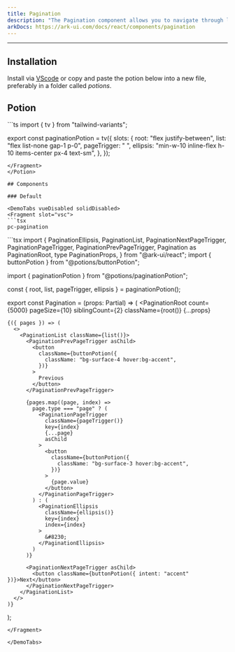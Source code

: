 ```yaml
---
title: Pagination
description: "The Pagination component allows you to navigate through large sets of data by dividing it into smaller chunks, making it easier for users to browse through your application."
arkDocs: https://ark-ui.com/docs/react/components/pagination
---
```


---


<div class="p-4 w-full flex justify-center items-center bg-surface-2 rounded-md">
    <div className="flex items-center overflow-x-auto">
      <Pagination client:load/>
    </div>
</div>

## Installation

Install via [VScode](/docs/getting-started/vsc) or copy and paste the potion below into a new file, preferably in a folder called *potions*.

## Potion 

<Potion>
<Fragment slot="contentSlot">
```ts
import { tv } from "tailwind-variants";

export const paginationPotion = tv({
  slots: {
    root: "flex justify-between",
    list: "flex list-none gap-1 p-0",
    pageTrigger: " ",
    ellipsis: "min-w-10 inline-flex h-10 items-center px-4 text-sm",
  },
});

```
</Fragment>
</Potion>

## Components 

### Default

<DemoTabs vueDisabled solidDisabled>
<Fragment slot="vsc">
```tsx
pc-pagination 
```
</Fragment>
<Fragment slot="react">
```tsx
import {
  PaginationEllipsis,
  PaginationList,
  PaginationNextPageTrigger,
  PaginationPageTrigger,
  PaginationPrevPageTrigger,
  Pagination as PaginationRoot,
  type PaginationProps,
} from "@ark-ui/react";
import { buttonPotion } from "@potions/buttonPotion";

import { paginationPotion } from "@potions/paginationPotion";

const { root, list, pageTrigger, ellipsis } = paginationPotion();

export const Pagination = (props: Partial<PaginationProps>) => (
  <PaginationRoot
    count={5000}
    pageSize={10}
    siblingCount={2}
    className={root()}
    {...props}
  >
    {({ pages }) => (
      <>
        <PaginationList className={list()}>
          <PaginationPrevPageTrigger asChild>
            <button
              className={buttonPotion({
                className: "bg-surface-4 hover:bg-accent",
              })}
            >
              Previous
            </button>
          </PaginationPrevPageTrigger>

          {pages.map((page, index) =>
            page.type === "page" ? (
              <PaginationPageTrigger
                className={pageTrigger()}
                key={index}
                {...page}
                asChild
              >
                <button
                  className={buttonPotion({
                    className: "bg-surface-3 hover:bg-accent",
                  })}
                >
                  {page.value}
                </button>
              </PaginationPageTrigger>
            ) : (
              <PaginationEllipsis
                className={ellipsis()}
                key={index}
                index={index}
              >
                &#8230;
              </PaginationEllipsis>
            )
          )}

          <PaginationNextPageTrigger asChild>
            <button className={buttonPotion({ intent: "accent" })}>Next</button>
          </PaginationNextPageTrigger>
        </PaginationList>
      </>
    )}
  </PaginationRoot>
);


```
</Fragment>

</DemoTabs>


